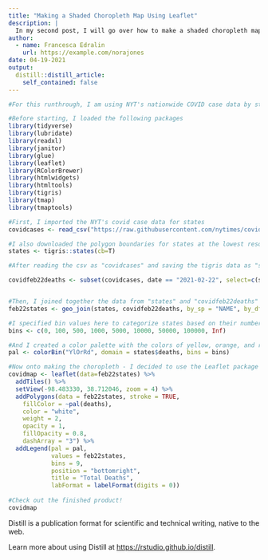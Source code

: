 ```yaml
---
title: "Making a Shaded Choropleth Map Using Leaflet"
description: |
  In my second post, I will go over how to make a shaded choropleth map of the U.S. using Leaflet.
author:
  - name: Francesca Edralin
    url: https://example.com/norajones
date: 04-19-2021
output:
  distill::distill_article:
    self_contained: false
---
```



```r

#For this runthrough, I am using NYT's nationwide COVID case data by state to produce a choropleth map that documents the amount of deaths per state by February 22 of this year.

#Before starting, I loaded the following packages
library(tidyverse)
library(lubridate)
library(readxl)
library(janitor)
library(glue)
library(leaflet)
library(RColorBrewer)
library(htmlwidgets)
library(htmltools)
library(tigris)
library(tmap)
library(tmaptools)

#First, I imported the NYT's covid case data for states
covidcases <- read_csv("https://raw.githubusercontent.com/nytimes/covid-19-data/master/us-states.csv")

#I also downloaded the polygon boundaries for states at the lowest resolution using the tigris package.
states <- tigris::states(cb=T)

#After reading the csv as "covidcases" and saving the tigris data as "states", I filtered out the covid cases data to just account for data on Feb 22 and selected the columns of state and deaths to group together. I saved this new dataset as "covidfeb22deaths".

covidfeb22deaths <- subset(covidcases, date == "2021-02-22", select=c(state, deaths))


#Then, I joined together the data from "states" and "covidfeb22deaths" using the function geo_join, naming the joint data "feb22states". I indicated that the two datasets should be joined by the columns "NAME" (in states) and "state" (in covidfeb22deaths.)
feb22states <- geo_join(states, covidfeb22deaths, by_sp = "NAME", by_df = "state")

#I specified bin values here to categorize states based on their number of deaths on Feb 22.
bins <- c(0, 100, 500, 1000, 5000, 10000, 50000, 100000, Inf)

#And I created a color palette with the colors of yellow, orange, and red to link together my bin values with the number of deaths each state had.
pal <- colorBin("YlOrRd", domain = states$deaths, bins = bins)

#Now onto making the choropleth - I decided to use the Leaflet package to do this. I saved this map as "covidmap", and added the functions needed to pull the data from "feb22states" to a choropleth map of the U.S. I set the view and zoom to see the whole country of the U.S., and used the addPolygons function to set the characteristics of color appearance on the map. I also added a legend on the bottom right corner to indicate what death values each color represents, using the addLegend function.
covidmap <- leaflet(data=feb22states) %>%
  addTiles() %>%
  setView(-98.483330, 38.712046, zoom = 4) %>%
  addPolygons(data = feb22states, stroke = TRUE, 
    fillColor = ~pal(deaths),
    color = "white",
    weight = 2,
    opacity = 1,
    fillOpacity = 0.8,
    dashArray = "3") %>%
  addLegend(pal = pal,   
            values = feb22states,
            bins = 9,
            position = "bottomright", 
            title = "Total Deaths", 
            labFormat = labelFormat(digits = 0))
  
#Check out the finished product!
covidmap


```

Distill is a publication format for scientific and technical writing, native to the web.

Learn more about using Distill at <https://rstudio.github.io/distill>.


